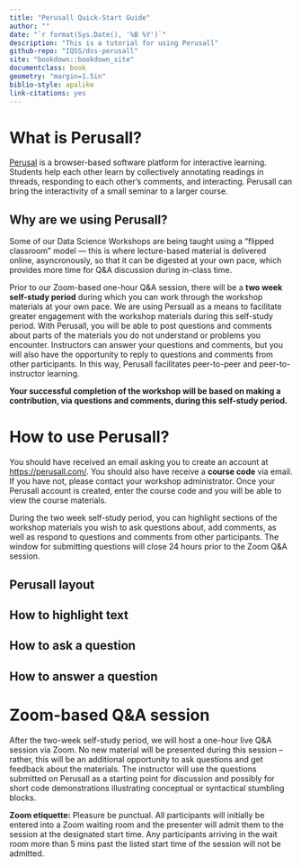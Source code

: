 ```yaml
---
title: "Perusall Quick-Start Guide"
author: ""
date: "`r format(Sys.Date(), '%B %Y')`"
description: "This is a tutorial for using Perusall"
github-repo: "IQSS/dss-perusall"
site: "bookdown::bookdown_site"
documentclass: book
geometry: "margin=1.5in"
biblio-style: apalike
link-citations: yes
---
```


# What is Perusall? {-}

[Perusal](https://perusall.com/) is a browser-based software platform for interactive learning. Students help each other learn by collectively annotating readings in threads, responding to each other’s comments, and interacting. Perusall can bring the interactivity of a small seminar to a larger course.


## Why are we using Perusall? {-}

Some of our Data Science Workshops are being taught using a "flipped classroom" model --- this is where lecture-based material is delivered online, asyncronously, so that it can be digested at your own pace, which provides more time for Q&A discussion during in-class time. 

Prior to our Zoom-based one-hour Q&A session, there will be a **two week self-study period** during which you can work through the workshop materials at your own pace. We are using Persuall as a means to facilitate greater engagement with the workshop materials during this self-study period. With Perusall, you will be able to post questions and comments about parts of the materials you do not understand or problems you encounter. Instructors can answer your questions and comments, but you will also have the opportunity to reply to questions and comments from other participants. In this way, Perusall facilitates peer-to-peer and peer-to-instructor learning.

**Your successful completion of the workshop will be based on making a contribution, via questions and comments, during this self-study period.**


# How to use Perusall? {-}

You should have received an email asking you to create an account at <https://perusall.com/>. You should also have receive a **course code** via email. If you have not, please contact your workshop administrator. Once your Perusall account is created, enter the course code and you will be able to view the course materials. 

During the two week self-study period, you can highlight sections of the workshop materials you wish to ask questions about, add comments, as well as respond to questions and comments from other participants. The window for submitting questions will close 24 hours prior to the Zoom Q&A session.

## Perusall layout


## How to highlight text


## How to ask a question


## How to answer a question


# Zoom-based Q&A session {-}

After the two-week self-study period, we will host a one-hour live Q&A session via Zoom. No new material will be presented during this session -- rather, this will be an additional opportunity to ask questions and get feedback about the materials. The instructor will use the questions submitted on Perusall as a starting point for discussion and possibly for short code demonstrations illustrating conceptual or syntactical stumbling blocks. 

**Zoom etiquette:** Pleasure be punctual. All participants will initially be entered into a Zoom waiting room and the presenter will admit them to the session at the designated start time. Any participants arriving in the wait room more than 5 mins past the listed start time of the session will not be admitted. 

